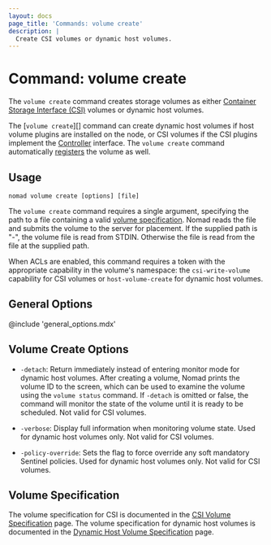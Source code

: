 ```yaml
---
layout: docs
page_title: 'Commands: volume create'
description: |
  Create CSI volumes or dynamic host volumes.
---
```


# Command: volume create

The `volume create` command creates storage volumes as either [Container Storage
Interface (CSI)][csi] volumes or dynamic host volumes.

The [`volume create`][] command can create dynamic host volumes if host volume
plugins are installed on the node, or CSI volumes if the CSI plugins implement
the [Controller][csi_plugins_internals] interface. The `volume create` command
automatically [registers][] the volume as well.

## Usage

```plaintext
nomad volume create [options] [file]
```

The `volume create` command requires a single argument, specifying the path to a
file containing a valid [volume specification][volume_specification]. Nomad
reads the file and submits the volume to the server for placement. If the
supplied path is "-", the volume file is read from STDIN. Otherwise the file is
read from the file at the supplied path.

When ACLs are enabled, this command requires a token with the appropriate
capability in the volume's namespace: the `csi-write-volume` capability for CSI
volumes or `host-volume-create` for dynamic host volumes.

## General Options

@include 'general_options.mdx'

## Volume Create Options

- `-detach`: Return immediately instead of entering monitor mode for dynamic
  host volumes. After creating a volume, Nomad prints the volume ID to the
  screen, which can be used to examine the volume using the `volume status`
  command. If `-detach` is omitted or false, the command will monitor the state
  of the volume until it is ready to be scheduled. Not valid for CSI volumes.

- `-verbose`: Display full information when monitoring volume state. Used for
  dynamic host volumes only. Not valid for CSI volumes.

- `-policy-override`: Sets the flag to force override any soft mandatory
  Sentinel policies. Used for dynamic host volumes only. Not valid for CSI
  volumes.

## Volume Specification

The volume specification for CSI is documented in the [CSI Volume
Specification][csi_vol_spec] page. The volume specification for dynamic host
volumes is documented in the [Dynamic Host Volume Specification](host_vol_spec)
page.

<!--
Redirection rules are applied server-side, so we can't redirect these sections
that used to be located in this page since they use URL fragments. Creating
these hidden anchors will at least point users to the new page, although not to
the exact section.
-->

<span id="volume-specification-parameters" />
<span id="id" />
<span id="namespace-1" />
<span id="name" />
<span id="type" />
<span id="plugin_id" />
<span id="snapshot_id" />
<span id="clone_id" />
<span id="capacity_min" />
<span id="capacity_max" />
<span id="capability" />
<span id="access_mode" />
<span id="attachment_mode" />
<span id="mount_options" />
<span id="fs_type" />
<span id="mount_flags" />
<span id="topology_request" />
<span id="secrets" />
<span id="parameters" />
<span id="topology_request-parameters" />
<span id="segments" />
<span id="unused-fields" />


[csi]: https://github.com/container-storage-interface/spec
[csi_plugins_internals]: /nomad/docs/concepts/plugins/csi#csi-plugins
[registers]: /nomad/docs/commands/volume/register
[registered]: /nomad/docs/commands/volume/register
[volume_specification]: /nomad/docs/other-specifications/volume
[csi_vol_spec]: /nomad/docs/other-specifications/volume/csi
[host_vol_spec]: /nomad/docs/other-specifications/volume/host
